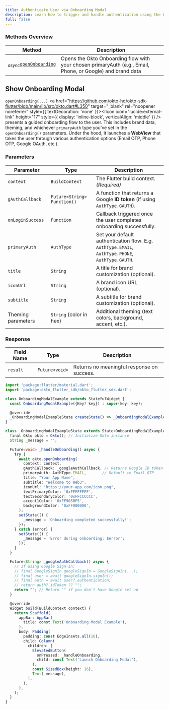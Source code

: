 ```yaml
---
title: Authenticate User via Onboarding Modal
description: Learn how to trigger and handle authentication using the Okto Onboarding Modal.
full: false
---
```




### Methods Overview

| Method                             | Description                                                                                          |
|----------------------------------|------------------------------------------------------------------------------------------------------|
| <sub><i>async</i></sub>[`openOnboarding`](#show-onboarding-modal) | Opens the Okto Onboarding flow with your chosen primaryAuth (e.g., Email, Phone, or Google) and brand data |

<div class="method-box">

## Show Onboarding Modal

`openOnboarding(...)` <a href="https://github.com/okto-hq/okto-sdk-flutter/blob/main/lib/src/okto.dart#L350" target="_blank" rel="noopener noreferrer" style={{ textDecoration: 'none' }}><IIcon icon="lucide:external-link" height="17" style={{ display: 'inline-block', verticalAlign: 'middle' }} /></a> presents a guided onboarding flow to the user. This includes brand data, theming, and whichever `primaryAuth` type you’ve set in the `openOnboarding()` parameters. Under the hood, it launches a **WebView** that takes the user through various authentication options (Email OTP, Phone OTP, Google OAuth, etc.).

### Parameters

| Parameter             | Type                          | Description                                                                 |
|-----------------------|-------------------------------|-----------------------------------------------------------------------------|
| `context`            | `BuildContext`                | The Flutter build context. *(Required)*                                     |
| `gAuthCallback`       | `Future<String> Function()`    | A function that returns a Google **ID token** (if using `AuthType.GAUTH`).  |
| `onLoginSuccess`      | `Function`                    | Callback triggered once the user completes onboarding successfully.         |
| `primaryAuth`         | `AuthType`                    | Set your default authentication flow. E.g. `AuthType.EMAIL`, `AuthType.PHONE`, `AuthType.GAUTH`. |
| `title`               | `String`                      | A title for brand customization (optional).                                 |
| `iconUrl`             | `String`                      | A brand icon URL (optional).                                               |
| `subtitle`            | `String`                      | A subtitle for brand customization (optional).                              |
| Theming parameters    | `String` (color in hex)        | Additional theming (text colors, background, accent, etc.).                |

### Response

<Callout title="Success Response">

| Field Name | Type             | Description                                | 
|------------|------------------|--------------------------------------------|
| `result`   | `Future<void>`   | Returns no meaningful response on success. |

</Callout>

<Accordions>
<Accordion title="Example">
<Tabs items={['Typescript']}>
  <Tab value="Typescript">

```typescript
import 'package:flutter/material.dart';
import 'package:okto_flutter_sdk/okto_flutter_sdk.dart';

class OnboardingModalExample extends StatefulWidget {
  const OnboardingModalExample({Key? key}) : super(key: key);

  @override
  _OnboardingModalExampleState createState() => _OnboardingModalExampleState();
}

class _OnboardingModalExampleState extends State<OnboardingModalExample> {
  final Okto okto = Okto(); // Initialize Okto instance
  String _message = '';

  Future<void> _handleOnboarding() async {
    try {
      await okto.openOnboarding(
        context: context,
        gAuthCallback: _googleAuthCallback, // Returns Google ID token if using Google
        primaryAuth: AuthType.EMAIL,       // Default to Email OTP
        title: "Your App Name",
        subtitle: "Welcome to Web3",
        iconUrl: "https://your-app.com/icon.png",
        textPrimaryColor: '0xFFFFFFFF',
        textSecondaryColor: '0xFFCCCCCC',
        accent1Color: '0xFF905BF5',
        backgroundColor: '0xFF000000',
      );
      setState(() {
        _message = 'Onboarding completed successfully!';
      });
    } catch (error) {
      setState(() {
        _message = 'Error during onboarding: $error';
      });
    }
  }

  Future<String> _googleAuthCallback() async {
    // If using Google Sign-In:
    // final GoogleSignIn googleSignIn = GoogleSignIn(...);
    // final user = await googleSignIn.signIn();
    // final auth = await user?.authentication;
    // return auth?.idToken ?? "";
    return ""; // Return "" if you don't have Google set up
  }

  @override
  Widget build(BuildContext context) {
    return Scaffold(
      appBar: AppBar(
        title: const Text('Onboarding Modal Example'),
      ),
      body: Padding(
        padding: const EdgeInsets.all(16),
        child: Column(
          children: [
            ElevatedButton(
              onPressed: _handleOnboarding,
              child: const Text('Launch Onboarding Modal'),
            ),
            const SizedBox(height: 16),
            Text(_message),
          ],
        ),
      ),
    );
  }
}
```

</Tab> 
</Tabs> 
</Accordion> 
</Accordions> 

</div>